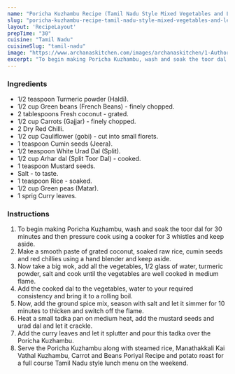 ---
name: "Poricha Kuzhambu Recipe (Tamil Nadu Style Mixed Vegetables and Lentil Stew)"
slug: "poricha-kuzhambu-recipe-tamil-nadu-style-mixed-vegetables-and-lentil-stew"
layout: 'RecipeLayout'
prepTime: "30"
cuisine: "Tamil Nadu"
cuisineSlug: "tamil-nadu"
image: "https://www.archanaskitchen.com/images/archanaskitchen/1-Author/nithya.anantham/Poricha_Kuzhambu_Recipe_Tamil_Nadu_Style_Mixed_Vegetables_and_Lentil_Stew.jpg"
excerpt: "To begin making Poricha Kuzhambu, wash and soak the toor dal for 30 minutes and then pressure cook using a cooker for 3 whistles and keep aside"
---

### Ingredients

- 1/2 teaspoon Turmeric powder (Haldi).
- 1/2 cup Green beans (French Beans) - finely chopped.
- 2 tablespoons Fresh coconut - grated.
- 1/2 cup Carrots (Gajjar) - finely chopped.
- 2 Dry Red Chilli.
- 1/2 cup Cauliflower (gobi) - cut into small florets.
- 1 teaspoon Cumin seeds (Jeera).
- 1/2 teaspoon White Urad Dal (Split).
- 1/2 cup Arhar dal (Split Toor Dal) - cooked.
- 1 teaspoon Mustard seeds.
- Salt - to taste.
- 1 teaspoon Rice - soaked.
- 1/2 cup Green peas (Matar).
- 1 sprig Curry leaves.

### Instructions

1. To begin making Poricha Kuzhambu, wash and soak the toor dal for 30 minutes and then pressure cook using a cooker for 3 whistles and keep aside.
1. Make a smooth paste of grated coconut, soaked raw rice, cumin seeds and red chillies using a hand blender and keep aside.
1. Now take a big wok, add all the vegetables, 1/2 glass of water, turmeric powder, salt and cook until the vegetables are well cooked in medium flame.
1. Add the cooked dal to the vegetables, water to your required consistency and bring it to a rolling boil.
1. Now, add the ground spice mix, season with salt and let it simmer for 10 minutes to thicken and switch off the flame.
1. Heat a small tadka pan on medium heat, add the mustard seeds and urad dal and let it crackle.
1. Add the curry leaves and let it splutter and pour this tadka over the Poricha Kuzhambu.
1. Serve the Poricha Kuzhambu along with steamed rice, Manathakkali Kai Vathal Kuzhambu, Carrot and Beans Poriyal Recipe and potato roast for a full course Tamil Nadu style lunch menu on the weekend.
